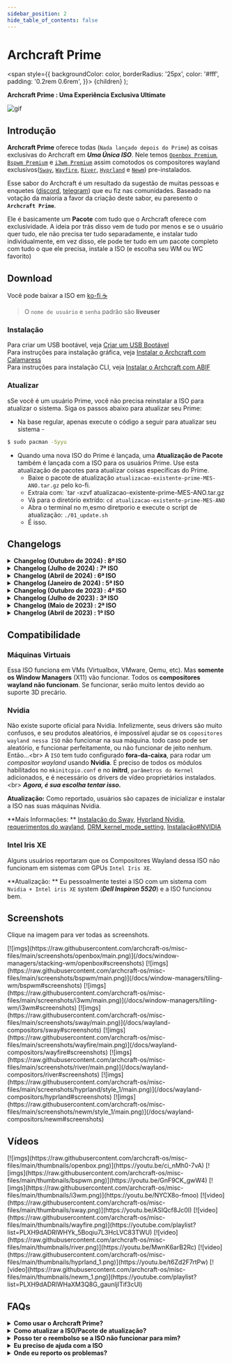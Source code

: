 ```yaml
---
sidebar_position: 2
hide_table_of_contents: false
---
```


# Archcraft Prime

<!-- Theme ---------------------------------------- -->
<!-- Tabs -->

<!-- Badges -->
  <span
    style={{
      backgroundColor: color,
      borderRadius: '25px',
      color: '#fff',
      padding: '0.2rem 0.6rem',
    }}>
    {children}
  </span>
);

<!-- Adicione suas coisas depois disso -------------------- -->

**Archcraft Prime : Uma Experiência Exclusiva Ultimate**
 
![gif](https://raw.githubusercontent.com/archcraft-os/misc-files/main/gifs/prime.gif)

## Introdução

**Archcraft Prime** oferece todas (`Nada lançado depois do Prime`) as coisas exclusivas do Archcraft em ***Uma Única ISO***. Nele temos [`Openbox Premium`](/docs/window-managers/stacking-wm/openbox), [`Bspwm Premium`](/docs/window-managers/tiling-wm/bspwm) e [`i3wm Premium`](/docs/window-managers/tiling-wm/i3wm) assim comotodos os compositores wayland exclusivos([`Sway`](/docs/wayland-compositors/sway), [`Wayfire`](/docs/wayland-compositors/wayfire), [`River`](/docs/wayland-compositors/river), [`Hyprland`](/docs/wayland-compositors/hyprland) e [`Newm`](/docs/wayland-compositors/newm)) pre-instalados.

Esse sabor do Archcraft é um resultado da sugestão de muitas pessoas e enquetes ([discord](https://discord.com/channels/888837929789710387/890046536778678355/1091409213147844658), [telegram](https://t.me/archcraftos/48993)) que eu fiz nas comunidades. Baseado na votação da maioria a favor da criação deste sabor, eu paresento o **`Archcraft Prime`**.

Ele é basicamente um **Pacote** com tudo que o Archcraft oferece com exclusividade. A ideia por trás disso vem de tudo por menos e se o usuário quer tudo, ele não precisa ter tudo separadamente, e instalar tudo individualmente, em vez disso, ele pode ter tudo em um pacote completo com tudo o que ele precisa, instale a ISO (e escolha seu WM ou WC favorito)

<!-- Download ------------------------------------- -->

## Download

Você pode baixar a ISO em <Highlight color="#50545b"><a href="https://ko-fi.com/s/c925a2a8c1" target="_blank">ko-fi ☕</a></Highlight>

> O `nome de usuário` e `senha` padrão são **liveuser**

### Instalação

Para criar um USB bootável, veja [Criar um USB Bootável](/docs/boot-iso/boot-with-usb) <br/>
Para instruções para instalação gráfica, veja [Instalar o Archcraft com Calamaress](/docs/install-archcraft/install-with-calamares) <br/>
Para instruções para instalação CLI, veja [Instalar o  Archcraft com ABIF](/docs/install-archcraft/install-with-abif)

### Atualizar

sSe você é um usuário Prime, você não precisa reinstalar a ISO para atualizar o sistema. Siga os passos abaixo para atualizar seu Prime:

- Na base regular, apenas execute o código a seguir para atualizar seu sistema - 
```bash
$ sudo pacman -Syyu
``` 
- Quando uma nova ISO do Prime é lançada, uma **Atualização de Pacote** também é lançada com a ISO para os usuários Prime. Use esta atualização de pacotes para atualizar coisas específicas do Prime.
  - Baixe o pacote de atualização `atualizacao-existente-prime-MES-ANO.tar.gz` pelo ko-fi.
  - Extraia com: `tar -xzvf atualizacao-existente-prime-MES-ANO.tar.gz
  - Vá para o diretório extrído: `cd atualizacao-existente-prime-MES-ANO`
  - Abra o terminal no m,esmo diretporio e execute o script de atualização: `./01_update.sh`
  - É isso.

<!-- Changelogs ----------------------------------- -->

## Changelogs

<details>
<summary><b>Changelog (Outubro de 2024) : 8ª ISO</b></summary>

**Data** : `22 de outubro de 2024`

- Prefil da ISO atualizada
- Última base com novos pacotes
- Todos os pacotes Archcraft e AUR atualizados
- Adicionado **novo Cursor, ícones e temas GTK** (com atualizações dos existentes)
- Adicionado **novos temas do openbox wm** (atualizados os existentes)
- Adicionado **novos icones e fontes nerd** (atualizados os existentes)
- Temas atualizados entre todos os WMs e WCs (Polybar, Waybar, Rofi, Wofi, etc.)
- Adicionados **5 novos temas/estilos** para openbox wm
- Adicionados **4 novos sets de ícones** para o menu do openbox
- Aciocionado suporte para o terminal `kitty` em todos os WMs e WCs
- Atualizada a configuração do `alacritty` em todos os WMs e WCs
- Atualizada a configuração do `foot` em todos os WCs
- Adicionada nova configuração para `neofetch`
- Tema do `zsh` atualizado
- Adicionada nova configuração para o `picon`
- **wayfire** : Atualizado para `0.9.0`, configurações atualizadas, novos plugins adicionados
- **river** : Configurações atualizadas, erro com WMs flutuantes corrigido
- **Hyprland** : Atualizado para `0.44.1`, configurações atualizadas, hyprlock atualizado, etc
- Vários erros corrigidos, e mais!
- Various bug fixes, and more!

</details>

<details>
<summary><b>Changelog (Julho de 2024) : 7ª ISO</b></summary>

**Data** : `4 de julho de 2024`

- Perfil da ISO atualizado
- Base atualizada com novos pacotes
- Todos os pacotes Archcrafty e AUR atualizados
- Configurações do Openbox atualizada
- Adicionado Firewall (`ufw`) com GUI (`gufw`)
- Adicionado `apparmor` para MAC (_controle de acosse mandatório_)
- Pequenas melhorias e correçoes de bugs.

</details>

<details>
<summary><b>Changelog (Abril de 2024) : 6ª ISO</b></summary>

**Data** : `10 de abril de 2024`

- Perfil da ISO atualizado
- Última base com pacotes novos
- Todos os pacotes do Archcraft e do AUR atualizados
- Adicionado a última versão do instalados `calamares` e sua configuração (_corrigido o problema de autologin_)
- Adicionado o novo pacote do `grub` (_corrigido o problema com a instalação no sistema de arquivos `xfs`_)
- Adicionados pacotes de hook do grub (_para instalar o grub em todas as atualizações_)
- Adicionado o pacote `arcgcraft-arandr` (GUI) para gerenciar os layouts de tela (_salvar e restaurar_)
- Corrigido o problema do tema QT, adicionado configurações para QT6
- Atualizados todos os window managers:
  - Experiência em Desktop melhorada
  - Openbox: Corrigido alguns pipemenus e configurações e temas atualizados (detecção de bateria, etc)
  - Bspwm: Configurações e temas atualizados (detecção de bateria, etc)
  - i3wm: Configurações e temas atualizados (detecção de bateria, etc)
- Atualizados todo os compositores wayland:
  - Adicionado o applet do rofi `abrir-como-root` em todos os WCs
  - Hyprland: Adicionado o `hyprlock` & `hyptidle` e atualizadas as configurações para v0.38.0
  - Newm: Corrigido o erro com rofi app-id e nomes de sessão
- Ações e funcionalidades do Thunar melhorados
  - Abrir o terminal de acordo com a sessão
  - Abrir como root de acordo com a sessão
  - Troca o papel de parede permanentemente em sessões suportadas
- Pequenas melhorias e correções de bugs.

</details>

<details>
<summary><b>Changelog (Janeiro de 2024) : 5ª ISO</b></summary>

**Data** : `9 de janeiro de 2024`

- Perfil da ISO atualizado
- Última base com pacotes novos
- Todos os pacotes do Archcraft e AUR atualizados
- Todos os window managers atualizados
  - Openbox: Corrigidos alguns pipemenus e configurações e temas atualizados
  - Bspwm: Atualizados as configurações e temas (módulo de bandeja para polybar)
  - i3wm: Atualizados as configurações e temas (módulo de bandeja para polybar)
- Todos os compositores wayland atualizados
  - Sway: Bugs corrigidos e configurações atualizadas
  - Wayfire: Migrado para v0.8.0 e configurações atualizadas de acordo
  - River: Bugs corrigidos e configurações atualizadas
  - Hyprland: Usando minha própria construção do Hyprland para estabilidade e configuração atualizada para v0.34.0
  - Newm: Corrigido o problema com a waybar se escondendo atrás das janelas e configurações atualizadas
- Migação do `alacritty` para sua nova configuração (`yml` para toml`)
- **Todos os scripts** relacionados ao alacritty atualizados
- Pequenas melhorias e correção de bugs.

</details>

<details>
<summary><b>Changelog (Outubro de 2023) : 4ª ISO</b></summary>

**Data** : `14 de outubro de 2023`

- Perfil da ISO atualizado
- Última base com pacotes novos
- Adicionado o app `archcraft-randr` para gerenciar a tela e monitor (Somente X11)
- Todos os window managers atualizados
  - PKGBUILDs limpos (`com somente as dependências necessárias`) e código atualizado
  - Diretório **openbox-themes** agora está mesclado em **openbox**, nova estrutura de configuração para openbox
  - Adicionado **exemplos de layouts** para muilti-monitor em `bspwmrc` (layouts para um, dois, ou três monitores)
  - Adicionado suporte para multi-monitor em todos os WMs disponíveis (use `archcraft-randr`)
- Todos os compositores wayland atualizados
  - Adicionado um exemplo melhor para o suporte multi-monitor em...
    - Sway: `~/.config/sway/sway-output`
    - Wayfire: `~/.config/wayfire.ini`
    - River: `~/.config/river/init`
    - Hyprland: `~/.config/hypr/hyprland.conf`
    - Newm: `~/.config/newm/config.py`
- Adicionado a abilidade de `wipe` no ABIF
- Corrigido o problema com o app `ajuda e dicas`
- Removido `python2`, não é necessário mais
- Pequenas melhorias e correção de bugs.

</details>

<details>
<summary><b>Changelog (Julho de 2023) : 3ª ISO</b></summary>

**Data** : `10 de julho de 2023`

- Perfil da ISO atualizado com o archiso mais recente
- Última base com pacotes novos
- Corrigido o problema com `xfce-power-manager` (não bloqueia a tela quando é fechado)
- Corrigido o problema do sddm não salvando a última sessão usada
- Adicionado o app de calculadora
- Adicionado o app de Boas-Vindas e Ajuda-e-Dicas
- Corrigido o problema de escala nos apps QT no wayland
- **`Openbox WM`**
  - Adicionado o `tint2` como painel alternativo (em todos os temas)
  - Abilidade de trocar entre os painéis
  - Adicionado o módulo de `bluetooth` em ambos os painéis
  - Adicionado o applet de `bluetooth` no rofi
  - Corrigido o problema de redimensionamento de janela em cada lado da janela
  - etc
- **`BSPWM`**
  - Adicionado o módulo de `bluetooth` na polybar (em todos os temas)
  - Adicionado o applet de `bluetooth` no rofi
  - etc
- **`I3wm`**
  - Adicionado o módulo de `bluetooth` na polybar (em todos os temas)
  - Adicionado o applet de `bluetooth` no rofi
  - etc
- **`Sway, Wayfire, River, Hyprland`**
  - Adicionado o módulo de `bluetooth` na polybar (em todos os temas)
  - Adicionado o applet de `bluetooth` no rofi
  - Adicionado o terminal `alacritty`
  - Adicionado o suporte `pywal`
  - Melhoria de um monte de scripts
  - etc
- Alguns pequenos bugs corrigidos.

</details>

<details>
<summary><b>Changelog (Maio de 2023) : 2ª ISO</b></summary>

**Data** : `6 de maio de 2023`

- Nada demais, apenas atualização da ISO e correção do NEWM

</details>

<details>
<summary><b>Changelog (Abril de 2023) : 1ª ISO</b></summary>

**Data** : `28 de abril de 2023`

- Base da ISO criada do zero
- Inicializador Grub2 com temas
- Plymouth & SDDM customizados
- Apenas aplicações básicas, nada desnecessário
- Instalador Calamares (Gráfico) com abilidade de escolher WMs/WCs
- Instalador ABIF (CLI) como instalador secundário
- Suporte completo para gerenciamento de Network, vários plugins de VPN
- Suporte para Bluetooth integrado
- Pipewire para Som/Áudio (Systemwide, Bluetooth, Jack)
- Suporte para impressora integrado
- Quase todos codecs de áudio, vídeo e imagem
- Funcionadlidade completa para o gerenciador de arquivos (montagem, conexão, arquivamento, etc)
- Suporte ao AUR integrado
- Interface de usuário mínima
- Todos os Window Managers Premium (Openbox, Bspwm, i3wm)
- Todos os compositores wayland exclusivos (Sway, Wayfire, River, Hyprland, Newm)
- Ícones, temas, papéis de parede e fontes do Archcraft
- Etc

</details>

<!-- Compatibilidade -------------------------------- -->

## Compatibilidade

### Máquinas Virtuais

Essa ISO funciona em VMs (Virtualbox, VMware, Qemu, etc). Mas **somente os Window Managers** (X11) vão funcionar. Todos os **compositores wayland não funcionam**. Se funcionar, serão muito lentos devido ao suporte 3D precário.

### Nvidia

Não existe suporte oficial para Nvidia. Infelizmente, seus drivers são muito confusos, e seu produtos aleatórios, é impossível ajudar se os `copositores wayland nessa ISO` não funcionar na sua máquina. todo caso pode ser aleatório, e funcionar perfeitamente, ou não funcionar de jeito nenhum. Então...<br\>
A `ISO` tem tudo configurado **fora-da-caixa**, para rodar um _compositor wayland_ usando **Nvidia**. É preciso de todos os módulos habilitados no `mkinitcpio.conf` e no **initrd**, `parâmetros do Kernel` adicionados, e é necessário os drivers de vídeo proprietários instalados.<br\>
***Agora, é sua escolha tentar isso.***

**Atualização:** Como reportado, usuários são capazes de inicializar e instalar a ISO nas suas máquinas Nvidia.

**Mais Informações: ** [Instalação do Sway](https://wiki.archlinux.org/title/Sway#Installation), [Hyprland Nvidia](https://wiki.hyprland.org/Nvidia/), [requerimentos do wayland](https://wiki.archlinux.org/title/wayland#Requirements), [DRM_kernel_mode_setting](https://wiki.archlinux.org/title/NVIDIA#DRM_kernel_mode_setting), [Instalação#NVIDIA](https://wiki.archlinux.org/title/NVIDIA#Installation)

### Intel Iris XE

Alguns usuários reportaram que os Compositores Wayland dessa ISO não funcionam em sistemas com GPUs `Intel Iris XE`.

**Atualização: ** Eu pessoalmente testei a ISO com um sistema com `Nvidia + Intel iris XE` system (***Dell Inspiron 5520***) e a ISO funcionou bem.

<!-- Screenshots ---------------------------------- -->

## Screenshots

Clique na imagem para ver todas as screenshots.

<Tabs>

<TabItem value="wm_1" label="Openbox" default>
[![imgs](https://raw.githubusercontent.com/archcraft-os/misc-files/main/screenshots/openbox/main.png)](/docs/window-managers/stacking-wm/openbox#screenshots)
</TabItem>
<TabItem value="wm_2" label="Bspwm" default>
[![imgs](https://raw.githubusercontent.com/archcraft-os/misc-files/main/screenshots/bspwm/main.png)](/docs/window-managers/tiling-wm/bspwm#screenshots)
</TabItem>
<TabItem value="wm_3" label="i3wm" default>
[![imgs](https://raw.githubusercontent.com/archcraft-os/misc-files/main/screenshots/i3wm/main.png)](/docs/window-managers/tiling-wm/i3wm#screenshots)
</TabItem>
<TabItem value="wc_1" label="Sway" default>
[![imgs](https://raw.githubusercontent.com/archcraft-os/misc-files/main/screenshots/sway/main.png)](/docs/wayland-compositors/sway#screenshots)
</TabItem>
<TabItem value="wc_2" label="Wayfire" default>
[![imgs](https://raw.githubusercontent.com/archcraft-os/misc-files/main/screenshots/wayfire/main.png)](/docs/wayland-compositors/wayfire#screenshots)
</TabItem>
<TabItem value="wc_3" label="River" default>
[![imgs](https://raw.githubusercontent.com/archcraft-os/misc-files/main/screenshots/river/main.png)](/docs/wayland-compositors/river#screenshots)
</TabItem>
<TabItem value="wc_4" label="Hyprland" default>
[![imgs](https://raw.githubusercontent.com/archcraft-os/misc-files/main/screenshots/hyprland/style_1/main.png)](/docs/wayland-compositors/hyprland#screenshots)
</TabItem>
<TabItem value="wc_5" label="NEWM" default>
[![imgs](https://raw.githubusercontent.com/archcraft-os/misc-files/main/screenshots/newm/style_1/main.png)](/docs/wayland-compositors/newm#screenshots)
</TabItem>
</Tabs>

<!-- Vídeos --------------------------------------- -->

## Vídeos

<Tabs>
<TabItem value="wm_1" label="Openbox" default>
[![imgs](https://raw.githubusercontent.com/archcraft-os/misc-files/main/thumbnails/openbox.png)](https://youtu.be/ci_nMh0-7vA)
</TabItem>
<TabItem value="wm_2" label="Bspwm" default>
[![imgs](https://raw.githubusercontent.com/archcraft-os/misc-files/main/thumbnails/bspwm.png)](https://youtu.be/GnF9CK_gwW4)
</TabItem>
<TabItem value="wm_3" label="i3wm" default>
[![imgs](https://raw.githubusercontent.com/archcraft-os/misc-files/main/thumbnails/i3wm.png)](https://youtu.be/NYCX8o-fmoo)
</TabItem>
<TabItem value="wc_1" label="Sway" default>
[![video](https://raw.githubusercontent.com/archcraft-os/misc-files/main/thumbnails/sway.png)](https://youtu.be/ASlQcf8Jc0I)
</TabItem>
<TabItem value="wc_2" label="Wayfire" default>
[![video](https://raw.githubusercontent.com/archcraft-os/misc-files/main/thumbnails/wayfire.png)](https://youtube.com/playlist?list=PLXH9dADRlWHYk_5Boqiu7L3HcLVC83TWU)
</TabItem>
<TabItem value="wc_3" label="River" default>
[![video](https://raw.githubusercontent.com/archcraft-os/misc-files/main/thumbnails/river.png)](https://youtu.be/MwnK6arB2Rc)
</TabItem>
<TabItem value="wc_4" label="Hyprland" default>
[![video](https://raw.githubusercontent.com/archcraft-os/misc-files/main/thumbnails/hyprland_1.png)](https://youtu.be/t6Zd2F7rtPw)
</TabItem>
<TabItem value="wc_5" label="NEWM" default>
[![video](https://raw.githubusercontent.com/archcraft-os/misc-files/main/thumbnails/newm_1.png)](https://youtube.com/playlist?list=PLXH9dADRlWHaXM3Q8G_gaunljITif3cUl)
</TabItem>
</Tabs>

<!-- FAQs ----------------------------------------- -->

## FAQs

<details>
<summary><b>Como usar o Archcraft Prime?</b></summary>

Para qualquer ajuda com as Configurações e Atalhos de Teclado, visite a página do window manager e compositos wayland respectivo.

</details>

<details>
<summary><b>Como atualizar a ISO/Pacote de atualização?</b></summary>

Siga os passos abaixo para atualizar (ou baixar os arquivos novamente):
- Faça login na sua conta do Ko-fi
- Vá para seu `Histórico de pagamentos Ko-fi`
- Selecione suas compras
- Click em `Ver Detalhes`
- depois, clique em `Ver Conteúdo` para baixar os arquivos atualizados.

</details>

<details>
<summary><b>Posso ter o reembolso se a ISO não funcionar para mim?</b></summary>

Primeiro de tudo, este é o **modelo de doação** do Archcraft, onde você `doa para o suporte` do seu projeto open-source favorito.

O Archcraft não aceita doações. Essas coisas exclusivas ajudam o Archcraft em todas as suas necessidades financeiras. A ideia por trás disso, **Você ajuda o Archcraft e em troca você ganha um presente. Ganhar-ganhar para ambos!**

Todos os cenários são claramente mencionados nesta página([veja a compatibilidade](/docs/premium/wse#compatibility)), sobre o funcionamento desta ISO. Se você ***ainda escolher continuar com isso*** (sabendo todos os detalhes sobre isso) e a ISO não funcionar para você. **`Por favor, nao pergunte sobre reembolso ou trocas`**. Eu vpu, definitivamente, te ajudar com seu problemas e tentar resolvê-los o mais rápido possível.

</details>

<details>
<summary><b>Eu preciso de ajuda com a ISO</b></summary>

Os melhores lugares para se encontrar ajuda rápida são nas **Comunidades Archcraft**. Então junte-se à elas e procure por ajuda lá. Nos links no rodapé da página

Se você tiver problemas com isso, mande-me um e-mail para **adi1090x@gmail.com** e sinta-se à vontade para pedir ajuda.


</details>

<details>
<summary><b>Onde eu reporto os problemas?</b></summary>

Se você encontrou um erro na ISO e quiser reportá-lo, abra uma issue no [Github](https://github.com/archcraft-os/archcraft-prime/issues)

</details>
